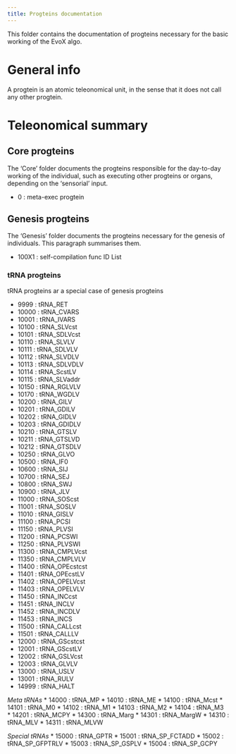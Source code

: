 ```yaml
---
title: Progteins documentation
---
```


This folder contains the documentation of progteins necessary for the basic working of the EvoX algo.

# General info

A progtein is an atomic teleonomical unit, in the sense that it does not call any other progtein.

# Teleonomical summary

## Core progteins

The 'Core' folder documents the progteins responsible for the day-to-day working of the individual, 
such as executing other progteins or organs, depending on the 'sensorial' input.

* 0 : meta-exec progtein

## Genesis progteins

The 'Genesis' folder documents the progteins necessary for the genesis of individuals.
This paragraph summarises them.

* 100X1 : self-compilation func ID List

### tRNA progteins

tRNA progteins ar a special case of genesis progteins

* 9999 : tRNA_RET
* 10000 : tRNA_CVARS
* 10001 : tRNA_IVARS
* 10100 : tRNA_SLVcst
* 10101 : tRNA_SDLVcst
* 10110 : tRNA_SLVLV
* 10111 : tRNA_SDLVLV
* 10112 : tRNA_SLVDLV
* 10113 : tRNA_SDLVDLV
* 10114 : tRNA_ScstLV
* 10115 : tRNA_SLVaddr
* 10150 : tRNA_RGLVLV
* 10170 : tRNA_WGDLV
* 10200 : tRNA_GILV
* 10201 : tRNA_GDILV
* 10202 : tRNA_GIDLV
* 10203 : tRNA_GDIDLV
* 10210 : tRNA_GTSLV
* 10211 : tRNA_GTSLVD
* 10212 : tRNA_GTSDLV
* 10250 : tRNA_GLVO
* 10500 : tRNA_IF0
* 10600 : tRNA_SIJ
* 10700 : tRNA_SEJ
* 10800 : tRNA_SWJ
* 10900 : tRNA_JLV
* 11000 : tRNA_SOScst
* 11001 : tRNA_SOSLV
* 11010 : tRNA_GISLV
* 11100 : tRNA_PCSI
* 11150 : tRNA_PLVSI
* 11200 : tRNA_PCSWI
* 11250 : tRNA_PLVSWI
* 11300 : tRNA_CMPLVcst
* 11350 : tRNA_CMPLVLV
* 11400 : tRNA_OPEcstcst
* 11401 : tRNA_OPEcstLV
* 11402 : tRNA_OPELVcst
* 11403 : tRNA_OPELVLV
* 11450 : tRNA_INCcst
* 11451 : tRNA_INCLV
* 11452 : tRNA_INCDLV
* 11453 : tRNA_INCS
* 11500 : tRNA_CALLcst
* 11501 : tRNA_CALLLV
* 12000 : tRNA_GScstcst
* 12001 : tRNA_GScstLV
* 12002 : tRNA_GSLVcst
* 12003 : tRNA_GLVLV
* 13000 : tRNA_USLV
* 13001 : tRNA_RULV
* 14999 : tRNA_HALT

*Meta tRNAs*
* 14000 : tRNA_MP
* 14010 : tRNA_ME
* 14100 : tRNA_Mcst
* 14101 : tRNA_M0
* 14102 : tRNA_M1
* 14103 : tRNA_M2
* 14104 : tRNA_M3
* 14201 : tRNA_MCPY
* 14300 : tRNA_Marg
* 14301 : tRNA_MargW
* 14310 : tRNA_MLV
* 14311 : tRNA_MLVW

*Special tRNAs*
* 15000 : tRNA_GPTR
* 15001 : tRNA_SP_FCTADD
* 15002 : tRNA_SP_GFPTRLV
* 15003 : tRNA_SP_GSPLV
* 15004 : tRNA_SP_GCPY

